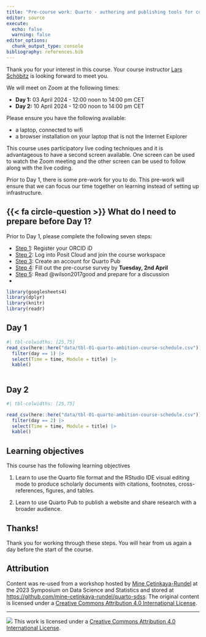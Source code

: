 ```yaml
---
title: "Pre-course work: Quarto - authoring and publishing tools for collaborative scientific writing"
editor: source
execute: 
  echo: false
  warning: false
editor_options: 
  chunk_output_type: console
bibliography: references.bib
---
```


Thank you for your interest in this course. Your course instructor [Lars Schöbitz](https://ghe.ethz.ch/about/people/person-detail.MjkyODc2.TGlzdC80MTI2LC0xNDYwMDMwNTU3.html) is looking forward to meet you. 

We will meet on Zoom at the following times:

-   **Day 1:** 03 April 2024 - 12:00 noon to 14:00 pm CET
-   **Day 2:** 10 April 2024 - 12:00 noon to 14:00 pm CET

Please ensure you have the following available:

-   a laptop, connected to wifi
-   a browser installation on your laptop that is not the Internet Explorer

This course uses participatory live coding techniques and [it is advantageous to have a second screen available]{.highlight-yellow}. One screen can be used to watch the Zoom meeting and the other screen can be used to follow along with the live coding.

[Prior to Day 1, there is some pre-work for you to do]{.highlight-yellow}. This pre-work will ensure that we can focus our time together on learning instead of setting up infrastructure.

## {{< fa circle-question >}} What do I need to prepare before Day 1?

Prior to Day 1, please complete the following seven steps:

-   [Step 1](0-2-pre-work/01-orcid.html): Register your ORCID iD
-   [Step 2](0-2-pre-work/02-posit-cloud.html): Log into Posit Cloud and join the course workspace
-   [Step 3](0-2-pre-work/03-quarto-pub.html): Create an account for Quarto Pub
-   [Step 4](0-2-pre-work/04-survey.html): Fill out the pre-course survey by [**Tuesday, 2nd April**]{.highlight-yellow}
-   [Step 5](0-2-pre-work/05-reading.html): Read @wilson2017good and prepare for a discussion
-   [Step 6]: Read the learning objectives below

```r
library(googlesheets4)
library(dplyr)
library(knitr)
library(readr)
```

## Day 1

```r
#| tbl-colwidths: [25,75]
read_csv(here::here("data/tbl-01-quarto-ambition-course-schedule.csv")) |> 
  filter(day == 1) |> 
  select(Time = time, Module = title) |> 
  kable()
  
```

## Day 2

```r
#| tbl-colwidths: [25,75]

read_csv(here::here("data/tbl-01-quarto-ambition-course-schedule.csv")) |>
  filter(day == 2) |> 
  select(Time = time, Module = title) |> 
  kable()
```

## Learning objectives

This course has the following learning objectives

1.  Learn to use the Quarto file format and the RStudio IDE visual
    editing mode to produce scholarly documents with citations,
    footnotes, cross-references, figures, and tables.

2.  Learn to use Quarto Pub to publish a website and share research with a broader audience.

## Thanks!

Thank you for working through these steps. You will hear from us again a day before the start of the course.

## Attribution

Content was re-used from a workshop hosted by [Mine Çetinkaya-Rundel](https://mine-cr.com/) at the 2023 Symposium on Data Science and Statistics and stored at <https://github.com/mine-cetinkaya-rundel/quarto-sdss>. The original content is licensed under a [Creative Commons Attribution 4.0 International License](https://creativecommons.org/licenses/by/4.0/).

------------------------------------------------------------------------

![](https://i.creativecommons.org/l/by/4.0/88x31.png) This work is licensed under a [Creative Commons Attribution 4.0 International License](https://creativecommons.org/licenses/by/4.0/).

